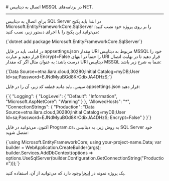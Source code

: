 
<Layout>
# اتصال به دیتابیس MSSQL در برنامه‌های NET.
<hr className="mb-2" />

برای اتصال به دیتابیس SQL Server در ابتدا باید پکیج <Important>Microsoft.EntityFrameworkCore.SqlServer</Important> را بر روی پروژه خود نصب کنید؛ می‌توانید این پکیج را با اجرای دستور زیر، نصب کنید:

<div className="h-2" />
    <div dir='ltr'>
    <Highlight className="bash">
        {`dotnet add package Microsoft.EntityFrameworkCore.SqlServer`}
    </Highlight>
    </div>
<div className="h-2" />

در ادامه، باید در فایل <Important>appsettings.json</Important> مقدار URI مربوط به دیتابیس MSSQL خود را قرار دهید و عبارت <Important>Encrypt=False</Important> را حتماً در انتهای URI قرار دهید تا در نهایت اتصال درست باشد؛ به عنوان مثال اگر که مقدار URI دیتابیس MSSQL شما به شرح زیر باشد:

<div className="h-2" />
    <div dir='ltr'>
    <Highlight className="python">
        {`Data Source=etna.liara.cloud,30280;Initial Catalog=myDB;User Id=sa;Password=EJNdMyuBGd8KrCdixJA4DHzS;`}
    </Highlight>
    </div>
<div className="h-2" />

سپس، باید مانند قطعه کد زیر، آن را در فایل <Important>appsettings.json</Important> قرار دهید:

<div className="h-2" />
    <div dir='ltr'>
    <Highlight className="dotnet">
        {`{
  "Logging": {
    "LogLevel": {
      "Default": "Information",
      "Microsoft.AspNetCore": "Warning"
    }
  },
  "AllowedHosts": "*",
  "ConnectionStrings": {
    "Production": "Data Source=etna.liara.cloud,30280;Initial Catalog=myDB;User Id=sa;Password=EJNdMyuBGd8KrCdixJA4DHzS; Encrypt=False"
    }
}`}
    </Highlight>
    </div>
<div className="h-2" />

اکنون، می‌توانید در فایل <Important>Program.cs</Important>، به روش زیر، به دیتابیس SQL Server خود متصل شوید:

<div className="h-2" />
    <div dir='ltr'>
    <Highlight className="bash">
        {`using Microsoft.EntityFrameworkCore;
using your-project-name.Data;
var builder = WebApplication.CreateBuilder(args);
builder.Services.AddDbContext<your-db-Context>(options =>
  options.UseSqlServer(builder.Configuration.GetConnectionString("Production")));`}
    </Highlight>
    </div>
<div className="h-2" />

<Alert variant="success">
<p>
یک پروژه نمونه در <a href="https://github.com/liara-cloud/dotnet-getting-started/tree/ef-core" className="blue-link">اینجا</a> وجود دارد که می‌توانید از آن، استفاده کنید.

</p>
</Alert>

</Layout>